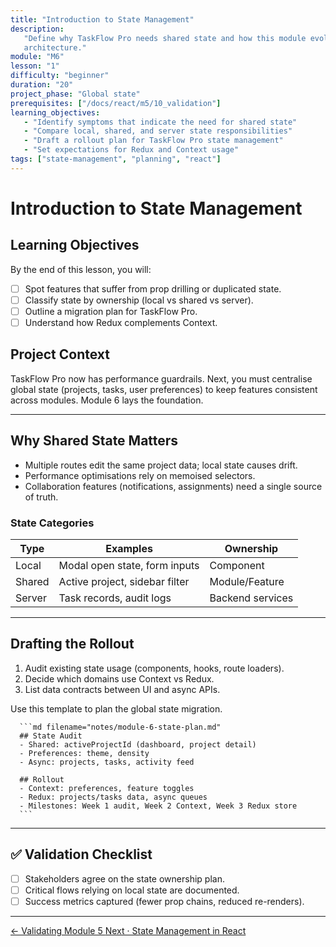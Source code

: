```yaml
---
title: "Introduction to State Management"
description:
   "Define why TaskFlow Pro needs shared state and how this module evolves the
   architecture."
module: "M6"
lesson: "1"
difficulty: "beginner"
duration: "20"
project_phase: "Global state"
prerequisites: ["/docs/react/m5/10_validation"]
learning_objectives:
   - "Identify symptoms that indicate the need for shared state"
   - "Compare local, shared, and server state responsibilities"
   - "Draft a rollout plan for TaskFlow Pro state management"
   - "Set expectations for Redux and Context usage"
tags: ["state-management", "planning", "react"]
---
```



# Introduction to State Management

## Learning Objectives

By the end of this lesson, you will:

-  [ ] Spot features that suffer from prop drilling or duplicated state.
-  [ ] Classify state by ownership (local vs shared vs server).
-  [ ] Outline a migration plan for TaskFlow Pro.
-  [ ] Understand how Redux complements Context.

## Project Context

TaskFlow Pro now has performance guardrails. Next, you must centralise global
state (projects, tasks, user preferences) to keep features consistent across
modules. Module 6 lays the foundation.

---

## Why Shared State Matters

-  Multiple routes edit the same project data; local state causes drift.
-  Performance optimisations rely on memoised selectors.
-  Collaboration features (notifications, assignments) need a single source of
   truth.

### State Categories

| Type   | Examples                       | Ownership        |
| ------ | ------------------------------ | ---------------- |
| Local  | Modal open state, form inputs  | Component        |
| Shared | Active project, sidebar filter | Module/Feature   |
| Server | Task records, audit logs       | Backend services |

---

## Drafting the Rollout

1. Audit existing state usage (components, hooks, route loaders).
2. Decide which domains use Context vs Redux.
3. List data contracts between UI and async APIs.

<Accordions type='single' className='mt-4'>
   <Accordion title='State Rollout Template'>
      <p>Use this template to plan the global state migration.</p>

      ```md filename="notes/module-6-state-plan.md"
      ## State Audit
      - Shared: activeProjectId (dashboard, project detail)
      - Preferences: theme, density
      - Async: projects, tasks, activity feed

      ## Rollout
      - Context: preferences, feature toggles
      - Redux: projects/tasks data, async queues
      - Milestones: Week 1 audit, Week 2 Context, Week 3 Redux store
      ```

   </Accordion>
</Accordions>

---

## ✅ Validation Checklist

-  [ ] Stakeholders agree on the state ownership plan.
-  [ ] Critical flows relying on local state are documented.
-  [ ] Success metrics captured (fewer prop chains, reduced re-renders).

---

<div className='mt-8 flex justify-between'>
   <a
      href='/docs/react/m5/10_validation'
      className='text-sm font-medium text-muted-foreground hover:text-foreground'
   >
      ← Validating Module 5
   </a>
   <a
      href='/docs/react/m6/2_state-management-in-react'
      className='text-sm font-medium text-primary hover:text-primary/80'
   >
      Next · State Management in React
   </a>
</div>
